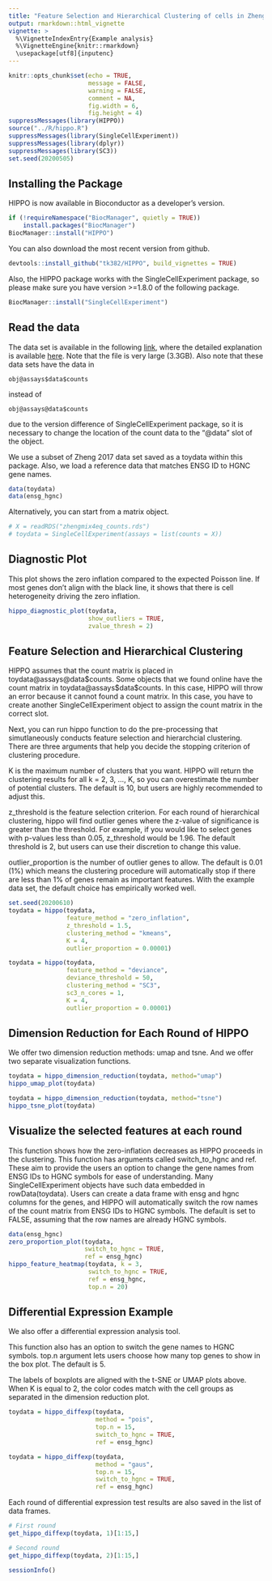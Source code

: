 ```yaml
---
title: "Feature Selection and Hierarchical Clustering of cells in Zhengmix4eq"
output: rmarkdown::html_vignette
vignette: >
  %\VignetteIndexEntry{Example analysis}
  %\VignetteEngine{knitr::rmarkdown}
  \usepackage[utf8]{inputenc}
---
```

```r
knitr::opts_chunk$set(echo = TRUE,
                      message = FALSE,
                      warning = FALSE,
                      comment = NA,
                      fig.width = 6,
                      fig.height = 4)
suppressMessages(library(HIPPO))
source("../R/hippo.R")
suppressMessages(library(SingleCellExperiment))
suppressMessages(library(dplyr))
suppressMessages(library(SC3))
set.seed(20200505)
```

## Installing the Package

HIPPO is now available in Bioconductor as a developer's version. 

```r
if (!requireNamespace("BiocManager", quietly = TRUE))
    install.packages("BiocManager")
BiocManager::install("HIPPO")
```

You can also download the most recent version from github.

```r
devtools::install_github("tk382/HIPPO", build_vignettes = TRUE)
```

Also, the HIPPO package works with the SingleCellExperiment package, so please make sure you have version >=1.8.0 of the following package.

```r
BiocManager::install("SingleCellExperiment")
```

## Read the data

The data set is available in the following [link](http://imlspenticton.uzh.ch/robinson_lab/DuoClustering2018/DuoClustering2018.tar.gz), where the detailed explanation is available [here](https://github.com/markrobinsonuzh/scRNAseq_clustering_comparison). Note that the file is very large (3.3GB). Also note that these data sets have the data in 

```
obj@assays$data$counts
```

instead of

```
obj@assays@data$counts
```

due to the version difference of SingleCellExperiment package, so it is necessary to change the location of the count data to the "@data" slot of the object.

We use a subset of Zheng 2017 data set saved as a toydata within this package. Also, we load a reference data that matches ENSG ID to HGNC gene names.

```r
data(toydata)
data(ensg_hgnc)
```

Alternatively, you can start from a matrix object.

```r
# X = readRDS("zhengmix4eq_counts.rds")
# toydata = SingleCellExperiment(assays = list(counts = X))
```

## Diagnostic Plot

This plot shows the zero inflation compared to the expected Poisson line. If most genes don't align with the black line, it shows that there is cell heterogeneity driving the zero inflation.

```r
hippo_diagnostic_plot(toydata, 
                      show_outliers = TRUE, 
                      zvalue_thresh = 2)
```

## Feature Selection and Hierarchical Clustering

HIPPO assumes that the count matrix is placed in toydata@assays@data\$counts. Some objects that we found online have the count matrix in toydata@assays\$data\$counts. In this case, HIPPO will throw an error because it cannot found a count matrix. In this case, you have to create another SingleCellExperiment object to assign the count matrix in the correct slot.

Next, you can run hippo function to do the pre-processing that simutlaneously conducts feature selection and hierarchcial clustering. There are three arguments that help you decide the stopping criterion of clustering procedure.

K is the maximum number of clusters that you want. HIPPO will return the clustering results for all k = 2, 3, ..., K, so you can overestimate the number of potential clusters. The default is 10, but users are highly recommended to adjust this.

z_threshold is the feature selection criterion. For each round of hierarchical clustering, hippo will find outlier genes where the z-value of significance is greater than the threshold. For example, if you would like to select genes with p-values less than 0.05, z_threshold would be 1.96. The default threshold is 2, but users can use their discretion to change this value.

outlier_proportion is the number of outlier genes to allow. The default is 0.01 (1%) which means the clustering procedure will automatically stop if there are less than 1% of genes remain as important features. With the example data set, the default choice has empirically worked well.


```r
set.seed(20200610)
toydata = hippo(toydata, 
                feature_method = "zero_inflation",
                z_threshold = 1.5,
                clustering_method = "kmeans",
                K = 4, 
                outlier_proportion = 0.00001)

toydata = hippo(toydata, 
                feature_method = "deviance",
                deviance_threshold = 50,
                clustering_method = "SC3",
                sc3_n_cores = 1,
                K = 4, 
                outlier_proportion = 0.00001)
```

## Dimension Reduction for Each Round of HIPPO

We offer two dimension reduction methods: umap and tsne. And we offer two separate visualization functions.

```r
toydata = hippo_dimension_reduction(toydata, method="umap")
hippo_umap_plot(toydata)
```

```r
toydata = hippo_dimension_reduction(toydata, method="tsne")
hippo_tsne_plot(toydata)
```

## Visualize the selected features at each round

This function shows how the zero-inflation decreases as HIPPO proceeds in the clustering. This function has arguments called switch_to_hgnc and ref. These aim to provide the users an option to change the gene names from ENSG IDs to HGNC symbols for ease of understanding. Many SingleCellExperiment objects have such data embedded in rowData(toydata). Users can create a data frame with ensg and hgnc columns for the genes, and HIPPO will automatically switch the row names of the count matrix from ENSG IDs to HGNC symbols. The default is set to FALSE, assuming that the row names are already HGNC symbols.

```r
data(ensg_hgnc)
zero_proportion_plot(toydata, 
                     switch_to_hgnc = TRUE, 
                     ref = ensg_hgnc)
hippo_feature_heatmap(toydata, k = 3, 
                      switch_to_hgnc = TRUE, 
                      ref = ensg_hgnc, 
                      top.n = 20)
```

## Differential Expression Example

We also offer a differential expression analysis tool.

This function also has an option to switch the gene names to HGNC symbols. top.n argument lets users choose how many top genes to show in the box plot. The default is 5.

The labels of boxplots are aligned with the t-SNE or UMAP plots above. When K is equal to 2, the color codes match with the cell groups as separated in the dimension reduction plot. 

```r
toydata = hippo_diffexp(toydata, 
                        method = "pois",
                        top.n = 15, 
                        switch_to_hgnc = TRUE, 
                        ref = ensg_hgnc)

toydata = hippo_diffexp(toydata, 
                        method = "gaus",
                        top.n = 15, 
                        switch_to_hgnc = TRUE, 
                        ref = ensg_hgnc)

```

Each round of differential expression test results are also saved in the list of data frames.

```r
# First round
get_hippo_diffexp(toydata, 1)[1:15,]

# Second round
get_hippo_diffexp(toydata, 2)[1:15,]
```

```r
sessionInfo()
```
